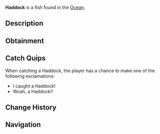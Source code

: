 {{FishInfobox
|image          = Haddock.png
|rarity         = Common
|sea            = First Sea
|location       = [[Ocean]]
|sublocation    = 
|sources        = Common Crate, Fish Barrel, Fishing Rod
|radar_location = 
|xp             = 60
|weather        = 
|time           = Day
|season         = Autumn, Winter
|bait           = Worm
|base_weight    = 4
|base_value     = 50
|weight_range   = 2.5
|base_chance    = 110
|base_resil     = 85
}}
'''Haddock''' is a {{Rarity|Common}} fish found in the [[Ocean]].

== Description ==
{{Description|Haddock are small, silvery fish found in cold ocean waters. Haddock are often found in large schools, they are relatively easy to catch and are easy to find near their signature 'Haddock Rock'.|Bestiary Entry}}

== Obtainment ==
{{Description|Found in schools near 'Haddock rock'.|Bestiary Hint}}
{{Fish Availability|
Apex Fish Hunt/Mosslurker
Lucky Event/Blarney McBreeze
Lucky Event/O'Mango Goldgrin
Lucky Event/Plumrick O'Luck
Lucky Event/Rowdy McCharm
Lucky Event/Sunny O'Coin
Narwhal Hunt/Beluga/First Sea
Narwhal Hunt/Magician Narwhal/First Sea
Narwhal Hunt/Narwhal/First Sea
Northern Summit/Surrounding Ocean
Ocean
Ocean/Strange Whirlpool
Ocean/The Arch
Roslit Bay/Surrounding Ocean
Shark Hunt/Great Hammerhead Shark
Shark Hunt/Great White Shark
Shark Hunt/Whale Shark
|top_rods      = 
Leviathan's Fang Rod\193196.87\0;
Krampus's Rod\190280.36\33307.32;
Magma Rod\184453.19\37361.5;
Great Rod of Oscar\182930.57\26612.84;
Trident Rod\180938.67\0;
Plastic Rod\168456.74\33104.93;
Buddy Bond Rod\125139.29\23732.87;
Nocturnal Rod\101055.53\142399.7;
No-Life Rod\175888.71\54188.48;
Challenger's Rod\161379.63\53258.52;
Blazebringer Rod\144217.64\51797.66;
Tempest Rod\170149.69\51771.11;
Training Rod\135785.34\38665.92;
Free Spirit Rod\178748.83\0;
Astralhook Rod\177020.5\0;
Ethereal Prism Rod\176600.11\0;
Seraphic Rod\174199.33\0;
Rod Of The Forgotten Fang\163967.52\7918.31;
Rod Of The Exalted One\154422.41\0;
Rod Of The Depths\151687.17\50611.38;
Verdant Shear Rod\150952.26\48308.56;
Zeus Rod\149666.03\45850.7;
Depthseeker Rod\141054.95\33426.09;
Avalanche Rod\139923.16\28305.42;
Volcanic Rod\136163.91\35727.45;
Steady Rod\70678.96\14333.1
|recommended   = Trident Rod
}}

== Catch Quips ==
When catching a Haddock, the player has a chance to make one of the following exclamations:
* I caught a Haddock!
* Woah, a Haddock!!

== Change History ==
{{Change History|{{subst:Current Version}}}}

== Navigation ==
{{Fish Navbox|Ocean}}